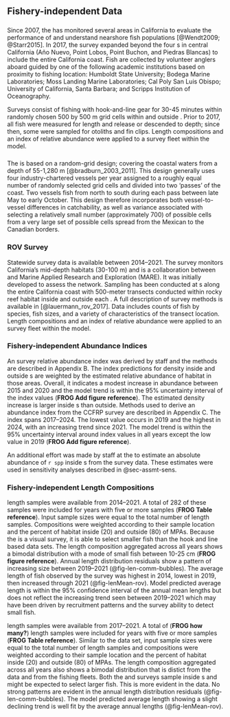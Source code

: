 ## Fishery-independent Data

<!-- Fishery-independent data: Description of surveys used in the assessment, description of methods to estimate abundance indices, sample size information for length- and age- composition data by survey and year, including both the number of tows (or drops or sites for hook and line data) and fish sampled. Include complete tables and figures and date of data extraction.   -->

### \acrlong{s-ccfrp}

Since 2007, the \gls{s-ccfrp} has monitored several areas in California to evaluate the performance of \glspl{mpa} and understand nearshore fish populations [@Wendt2009; @Starr2015]. In 2017, the survey expanded beyond the four \Gls{mpa}s in central California (A&ntilde;o Nuevo, Point Lobos, Point Buchon, and Piedras Blancas) to include the entire California coast. Fish are collected by volunteer anglers aboard \glspl{cpfv} guided by one of the following academic institutions based on proximity to fishing location: Humboldt State University; Bodega Marine Laboratories; Moss Landing Marine Laboratories; Cal Poly San Luis Obispo; University of California, Santa Barbara; and Scripps Institution of Oceanography.

Surveys consist of fishing with hook-and-line gear for 30-45 minutes within randomly chosen 500 by 500 m grid cells within and outside \glspl{mpa}. Prior to 2017, all fish were measured for length and release or descended to depth; since then, some were sampled for otoliths and fin clips.  Length compositions and an index of relative abundance were applied to a \gls{s-ccfrp} survey fleet within the model.  

### \acrlong{s-tri}


### \acrlong{s-wcgbt}

The \Gls{s-wcgbt} is based on a random-grid design; covering the coastal waters from a depth of 55-1,280 m [@bradburn_2003_2011]. This design generally uses four industry-chartered vessels per year assigned to a roughly equal number of randomly selected grid cells and divided into two 'passes' of the coast. Two vessels fish from north to south during each pass between late May to early October. This design therefore incorporates both vessel-to-vessel differences in catchability, as well as variance associated with selecting a relatively small number (approximately 700) of possible cells from a very large set of possible cells spread from the Mexican to the Canadian borders.


### ROV Survey

Statewide \gls{rov} survey data is available between 2014--2021.  The survey monitors California’s mid-depth habitats (30-100 m) and is a collaboration between \gls{cdfw} and Marine Applied Research and Exploration (MARE).  It was initially developed to assess the \gls{mpa} network.  Sampling has been conducted at \gls{mpa}s along the entire California coast with 500-meter transects conducted within rocky reef habitat inside and outside each \gls{mpa}. A full description of survey methods is available in [@lauermann_rov_2017].  Data includes counts of fish by species, fish sizes, and a variety of characteristics of the transect location.  Length compositions and an index of relative abundance were applied to an \gls{rov} survey fleet within the model.  

### Fishery-independent Abundance Indices
An \gls{rov} survey relative abundance index was derived by \gls{cdfw} staff and the methods are described in Appendix B.  The index predictions for density inside and outside \gls{mpa}s are weighted by the estimated relative abundance of habitat in those areas.  Overall, it indicates a modest increase in abundance between 2015 and 2020 and the model trend is within the 95% uncertainty interval of the index values (**FROG Add figure reference**). The estimated density increase is larger inside \gls{mpa}s than outside.  Methods used to derive an abundance index from the CCFRP survey are described in Appendix C.  The index spans 2017--2024.  The lowest value occurs in 2019 and the highest in 2024, with an increasing trend since 2021.  The model trend is within the 95% uncertainty interval around index values in all years except the low value in 2019 (**FROG Add figure reference**).  

An additional effort was made by staff at the \gls{swfsc} to estimate an absolute abundance of `r spp` inside \gls{mpa}s from the \gls{rov} survey data.  These estimates were used in sensitivity analyses described in @sec-assmt-sens.  

### Fishery-independent Length Compositions
\gls{rov} length samples were available from 2014--2021.  A total of 282 of these samples were included for years with five or more samples (**FROG Table reference**).  Input sample sizes were equal to the total number of length samples.  Compositions were weighted according to their sample location and the percent of habitat inside (20) and outside (80) of MPAs.  Because the \gls{rov} is a visual survey, it is able to select smaller fish than the hook and line based data sets.  The length composition aggregated across all years shows a bimodal distribution with a mode of small fish between 10-25 cm (**FROG figure reference**). Annual length distribution residuals show a pattern  of increasing size between 2019--2021 (@fig-len-comm-bubbles).  The average length of fish observed by the survey was highest in 2014, lowest in 2019, then increased through 2021 (@fig-lenMean-rov).  Model predicted average length is within the 95% confidence interval of the annual mean lengths but does not reflect the increasing trend seen between 2019--2021 which may have been driven by recruitment patterns and the survey ability to detect small fish.  

\gls{s-ccfrp} length samples were available from 2017--2021.  A total of (**FROG how many?**) length samples were included for years with five or more samples (**FROG Table reference**).  Similar to the \gls{rov} data set, input sample sizes were equal to the total number of length samples and compositions were weighted according to their sample location and the percent of habitat inside (20) and outside (80) of MPAs.  The length composition aggregated across all years also shows a bimodal distribution that is distict from the \gls{rov} data and from the fishing fleets.  Both the \gls{rov} and \gls{s-ccfrp} surveys sample inside \gls{mpa}s and might be expected to select larger fish.  This is more evident in the \gls{s-ccfrp} data.  No strong patterns are evident in the annual length distribution residuals (@fig-len-comm-bubbles).  The model predicted average length showing a slight declining trend is well fit by the \gls{s-ccfrp} average annual lengths (@fig-lenMean-rov).  
